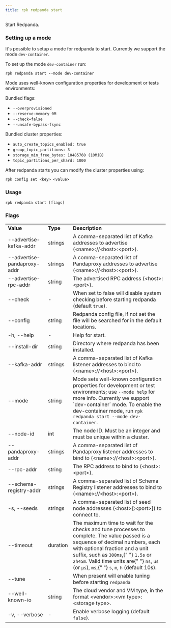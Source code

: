 ```yaml
---
title: rpk redpanda start
---
```


<head>
  <meta name="title" content="rpk redpanda start | Redpanda Docs" />
  <meta name="description" content="rpk redpanda start" />
</head>

Start Redpanda. 

### Setting up a mode

It's possible to setup a mode for redpanda to start. Currently we support the mode `dev-container`.

To set up the mode `dev-container` run:

```
rpk redpanda start --mode dev-container
```

Mode uses well-known configuration properties for development or tests 
environments:

Bundled flags:
  * `--overprovisioned`
  * `--reserve-memory 0M`
  * `--check=false`
  * `--unsafe-bypass-fsync`
  
Bundled cluster properties:
  * `auto_create_topics_enabled: true`
  * `group_topic_partitions: 3`
  * `storage_min_free_bytes: 10485760 (10MiB)`
  * `topic_partitions_per_shard: 1000`

After redpanda starts you can modify the cluster properties using:

```
rpk config set <key> <value>
```

### Usage

```
rpk redpanda start [flags]
```

### Flags

<table>
  <tbody>
    <tr>
      <td>
        <strong> Value</strong>
      </td>
      <td>
        <strong> Type</strong>
      </td>
      <td>
        <strong> Description</strong>
      </td>
    </tr>
    <tr>
      <td>--advertise-kafka-addr</td>
      <td>strings</td>
      <td>
        A comma-separated list of Kafka addresses to advertise
        (&lt;name&gt;://&lt;host&gt;:&lt;port&gt;).
      </td>
    </tr>
    <tr>
      <td>--advertise-pandaproxy-addr</td>
      <td>strings</td>
      <td>
        A comma-separated list of Pandaproxy addresses to advertise
        (&lt;name&gt;://&lt;host&gt;:&lt;port&gt;).
      </td>
    </tr>
    <tr>
      <td>--advertise-rpc-addr</td>
      <td>string</td>
      <td> The advertised RPC address (&lt;host&gt;:&lt;port&gt;).</td>
    </tr>
    <tr>
      <td>--check</td>
      <td>-</td>
      <td>
        When set to false will disable system checking before starting redpanda
        (default <code>true</code>).
      </td>
    </tr>
    <tr>
      <td>--config</td>
      <td>string</td>
      <td>
        Redpanda config file, if not set the file will be searched for in the
        default locations.
      </td>
    </tr>
    <tr>
      <td>-h, --help</td>
      <td>-</td>
      <td> Help for start.</td>
    </tr>
    <tr>
      <td>--install-dir</td>
      <td>string</td>
      <td> Directory where redpanda has been installed.</td>
    </tr>
    <tr>
      <td>--kafka-addr</td>
      <td>strings</td>
      <td>
        A comma-separated list of Kafka listener addresses to bind to
        (&lt;name&gt;://&lt;host&gt;:&lt;port&gt;).
      </td>
    </tr>
    <tr>
      <td>--mode</td>
      <td>string</td>
      <td>
        Mode sets well-known configuration properties for development or test
        environments; use <code>--mode help</code> for more info. Currently we support `dev-container` mode. To enable the dev-container mode, run <code>rpk redpanda start --mode dev-container</code>.
      </td>
    </tr>
    <tr>
      <td>--node-id</td>
      <td>int</td>
      <td>
        The node ID. Must be an integer and must be unique within a cluster.
      </td>
    </tr>
    <tr>
      <td>--pandaproxy-addr</td>
      <td>strings</td>
      <td>
        A comma-separated list of Pandaproxy listener addresses to bind to
        (&lt;name&gt;://&lt;host&gt;:&lt;port&gt;).
      </td>
    </tr>
    <tr>
      <td>--rpc-addr</td>
      <td>string</td>
      <td> The RPC address to bind to (&lt;host&gt;:&lt;port&gt;).</td>
    </tr>
    <tr>
      <td>--schema-registry-addr</td>
      <td>strings</td>
      <td>
        A comma-separated list of Schema Registry listener addresses to bind to
        (&lt;name&gt;://&lt;host&gt;:&lt;port&gt;).
      </td>
    </tr>
    <tr>
      <td>-s, --seeds</td>
      <td>strings</td>
      <td>
        A comma-separated list of seed node addresses (&lt;host&gt;[:&lt;port&gt;]) to
        connect to.
      </td>
    </tr>
    <tr>
      <td>--timeout</td>
      <td>duration</td>
      <td>
        The maximum time to wait for the checks and tune processes to complete.
        The value passed is a sequence of decimal numbers, each with optional
        fraction and a unit suffix, such as <code>300ms</code>,{" "}
        <code>1.5s</code> or <code>2h45m</code>. Valid time units are{" "}
        <code>ns</code>, <code>us</code> (or <code>µs</code>), <code>ms</code>,{" "}
        <code>s</code>, <code>m</code>, <code>h</code> (default 10s).
      </td>
    </tr>
    <tr>
      <td>--tune</td>
      <td>-</td>
      <td> When present will enable tuning before starting <code>redpanda</code></td>
    </tr>
    <tr>
      <td>--well-known-io</td>
      <td>string</td>
      <td>
        The cloud vendor and VM type, in the format &lt;vendor&gt;:&lt;vm type&gt;:&lt;storage type&gt;.
      </td>
    </tr>
    <tr>
      <td>-v, --verbose</td>
      <td>-</td>
      <td>
        Enable verbose logging (default <code>false</code>).
      </td>
    </tr>
  </tbody>
</table>